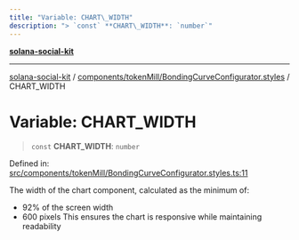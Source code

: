 ```yaml
---
title: "Variable: CHART\_WIDTH"
description: "> `const` **CHART\_WIDTH**: `number`"
---
```


[**solana-social-kit**](../../../../README.mdx)

***

[solana-social-kit](../../../../README.mdx) / [components/tokenMill/BondingCurveConfigurator.styles](../README.mdx) / CHART\_WIDTH

# Variable: CHART\_WIDTH

> `const` **CHART\_WIDTH**: `number`

Defined in: [src/components/tokenMill/BondingCurveConfigurator.styles.ts:11](https://github.com/SendArcade/solana-app-kit/blob/bd4b3556b8f469c27ebb06f4df65b3a36b43ba3b/src/components/tokenMill/BondingCurveConfigurator.styles.ts#L11)

The width of the chart component, calculated as the minimum of:
- 92% of the screen width
- 600 pixels
This ensures the chart is responsive while maintaining readability
